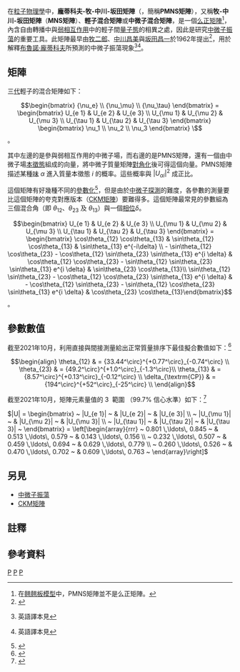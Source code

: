{{NoteTA|G1=物理学}}
{{味量子數}}
在[[粒子物理學|粒子物理學]]中，'''龐蒂科夫-牧-中川-坂田矩陣'''（{{lang-en|'''Pontecorvo-Maki-Nakagawa-Sakata Matrix'''}}，簡稱'''PMNS矩陣'''），又稱'''牧-中川-坂田矩陣'''（'''MNS矩陣'''）、'''輕子混合矩陣'''或'''中微子混合矩陣'''，是一個[[么正矩陣|么正矩陣]]<ref group="註">在[[翹翹板機制|翹翹板模型]]中，PMNS矩陣並不是么正矩陣。</ref>，內含自由轉播中與[[弱相互作用|弱相互作用]]中的輕子間[[量子態|量子態]]的相異之處，因此是研究[[中微子振蕩|中微子振蕩]]的重要工具。此矩陣最早由[[牧二郎|牧二郎]]、[[中川昌美|中川昌美]]與[[坂田昌一|坂田昌一]]於1962年提出<ref>
{{cite journal
 |author=Z. Maki, M. Nakagawa, and S. Sakata
 |journal=Progress of Theoretical Physics
 |volume=28 |page=870
 |year=1962
 |doi=10.1143/PTP.28.870
 |title=Remarks on the Unified Model of Elementary Particles  
|bibcode = 1962PThPh..28..870M }}</ref>，用於解釋[[布魯諾·龐蒂科夫|布魯諾·龐蒂科夫]]所預測的中微子振蕩現象<ref>
{{cite journal
 |author=B. Pontecorvo
 |title=Mesonium and anti-mesonium
 |journal=Zh. Eksp. Teor. Fiz.
 |volume=33
 |pages=549–551
 |year=1957
 |doi=
}} 英語譯本見{{cite journal
 |journal=Sov. Phys. JETP
 |volume=6
 |pages=429
 |year=1957
 |doi=
}}</ref><ref>
{{cite journal
 |author=B. Pontecorvo
 |title=Neutrino Experiments and the Problem of Conservation of Leptonic Charge
 |journal=Zh. Eksp. Teor. Fiz.
 |volume=53 |page=1717
 |year=1967
 |doi=
}} 英語譯本見{{cite journal
 |journal=Sov. Phys. JETP
 |volume=26
 |page=984
 |year=1968
 |doi=
|bibcode = 1968JETP...26..984P }}</ref>。

==矩陣==
三[[代_(粒子物理學)|代]]輕子的混合矩陣如下：
:<math>\begin{bmatrix} {\nu_e} \\ {\nu_\mu} \\ {\nu_\tau} \end{bmatrix} 
= \begin{bmatrix} U_{e 1} & U_{e 2} & U_{e 3} \\ U_{\mu 1} & U_{\mu 2} & U_{\mu 3} \\ U_{\tau 1} & U_{\tau 2} & U_{\tau 3} \end{bmatrix} \begin{bmatrix} \nu_1 \\ \nu_2 \\ \nu_3 \end{bmatrix} \ </math>。

其中左邊的是參與弱相互作用的中微子場，而右邊的是PMNS矩陣，還有一個由中微子場[[本徵態|本徵態]]組成的向量，將中微子質量矩陣[[對角化|對角化]]後可得這個向量。PMNS矩陣描述某種[[味_(粒子物理學)|味]] <math> \alpha </math> 進入質量本徵態 <math> i </math> 的概率。這些概率與 <math>| U_{\alpha i} |^2 </math> 成正比。

這個矩陣有好幾種不同的[[參數化|參數化]]<ref>
{{cite journal
 |author=J.W.F. Valle
 |year=2006
 |title=Neutrino physics overview
 |journal=Journal of Physics: Conference Series
 |volume=53 |pages=473
 |doi=10.1088/1742-6596/53/1/031
 |arxiv=hep-ph/0608101
}}</ref>，但是由於[[中微子探測器|中微子探測]]的難度，各參數的測量要比這個矩陣的夸克對應版本（[[CKM矩陣|CKM矩陣]]）要難得多。這個矩陣最常見的參數組為三個混合角（即 <math> \theta_{12} </math>、<math> \theta_{23} </math> 及 <math> \theta_{13}</math>）與一個[[相位|相位]]<math> \delta </math>。
:<math>\begin{bmatrix} U_{e 1} & U_{e 2} & U_{e 3} \\ U_{\mu 1} & U_{\mu 2} & U_{\mu 3} \\ U_{\tau 1} & U_{\tau 2} & U_{\tau 3} \end{bmatrix}
= \begin{bmatrix}
\cos\theta_{12} \cos\theta_{13} & \sin\theta_{12} \cos\theta_{13} & \sin\theta_{13} e^{-i\delta} \\
- \sin\theta_{12} \cos\theta_{23} - \cos\theta_{12} \sin\theta_{23} \sin\theta_{13} e^{i \delta} & \cos\theta_{12} \cos\theta_{23} - \sin\theta_{12} \sin\theta_{23} \sin\theta_{13} e^{i \delta} & \sin\theta_{23} \cos\theta_{13}\\
\sin\theta_{12} \sin\theta_{23} - \cos\theta_{12} \cos\theta_{23} \sin\theta_{13} e^{i \delta} & - \cos\theta_{12} \sin\theta_{23} - \sin\theta_{12} \cos\theta_{23} \sin\theta_{13} e^{i \delta} & \cos\theta_{23} \cos\theta_{13}\end{bmatrix} </math>。

==參數數值==
截至2021年10月，{{cite web |url=http://www.nu-fit.org/ |title=NuFIT.org}}利用直接與間接測量給出正常質量排序下最佳擬合數值如下：<ref>{{cite web |first1=Ivan |last1=Esteban |first2=Concha |last2=Gonzalez Garcia |first3=Michele |last3=Maltoni |first4=Thomas |last4=Schwetz |first5=Zhou|last5=Albert |edition=NuFIT 5.1 |website=NuFIT.org |url=http://www.nu-fit.org/?q=node/228 |series=Three-neutrino fit |title=Parameter ranges |date=October 2021 |access-date=2022-02-19 |df=dmy-all}}</ref>

:<math>
\begin{align}
\theta_{12} & =  {33.44^\circ}^{+0.77^\circ}_{-0.74^\circ} \\
\theta_{23} & =  {49.2^\circ}^{+1.0^\circ}_{-1.3^\circ}\\
\theta_{13} & =  {8.57^\circ}^{+0.13^\circ}_{-0.12^\circ}  \\
\delta_{\textrm{CP}} & = {194^\circ}^{+52^\circ}_{-25^\circ} \\
\end{align}
</math>

截至2021年10月，矩陣元素量值的 3 {{mvar|σ}} 範圍 （99.7% 信心水準）如下：<ref>
{{cite web
 |first1=Ivan    |last1=Esteban       |first2=Concha  |last2=Gonzalez Garcia
 |first3=Michele |last3=Maltoni       |first4=Thomas  |last4=Schwetz
 |first5=Zhou    |last5=Albert
 |title=Leptonic mixing matrix
 |date=October 2021
 |series=Three-neutrino fit
 |edition=NuFIT 5.1
 |website=NuFIT.org
 |url=http://www.nu-fit.org/?q=node/238
 |access-date=2022-02-19 |df=dmy-all
}}
</ref>


<math>
|U| = \begin{bmatrix}
  ~ |U_{e 1}|    ~ & |U_{e 2}|    ~ & |U_{e 3}|    \\
  ~ |U_{\mu 1}|  ~ & |U_{\mu 2}|  ~ & |U_{\mu 3}|  \\
  ~ |U_{\tau 1}| ~ & |U_{\tau 2}| ~ & |U_{\tau 3}|  ~ 
\end{bmatrix} = \left[\begin{array}{rrr}
   ~ 0.801 \,\ldots\, 0.845 ~ &  0.513 \,\ldots\, 0.579 ~ &  0.143 \,\ldots\, 0.156 \\
   ~ 0.232 \,\ldots\, 0.507 ~ &  0.459 \,\ldots\, 0.694 ~ &  0.629 \,\ldots\, 0.779 \\
   ~ 0.260 \,\ldots\, 0.526 ~ &  0.470 \,\ldots\, 0.702 ~ &  0.609 \,\ldots\, 0.763  ~ 
\end{array}\right]
</math>

<!-- ———————————————— preserved 2011 values ———————————————— 
作為這項研究的一個起步點，以下是一份近期講義中<ref>{{Cite web |url=http://www.hep.phy.cam.ac.uk/~thomson/partIIIparticles/handouts/Handout11_2010.pdf |title=存档副本 |access-date=2011-12-11 |archive-date=2021-03-22 |archive-url=https://web.archive.org/web/20210322144112/https://www.hep.phy.cam.ac.uk/~thomson/partIIIparticles/handouts/Handout11_2010.pdf |dead-url=no }}</ref>引述的矩陣參數約化值
（當中假設 <math> \theta_{13} = 0</math>，因此矩陣中無[[虛數|虛數]]項。
這樣的假設在2011年以前與實驗結果並無衝突，然而[[T2K_實驗|T2K]]、[[Double_Chooz|Double Chooz]]以及[[大亞灣核反應爐微中子實驗|大亞灣]]等實驗結果都指出 <math> \theta_{13} \neq 0</math>
，其值約為 4.4 度。<ref>{{cite arxiv|author=Daya Bay Collaboration|eprint=1203.1669|title=Observation of electron-antineutrino disappearance at Daya Bay|date=8 March 2012}}</ref>
）：
:<math>
\begin{bmatrix} U_{e 1} & U_{e 2} & U_{e 3} \\ U_{\mu 1} & U_{\mu 2} & U_{\mu 3} \\ U_{\tau 1} & U_{\tau 2} & U_{\tau 3} \end{bmatrix}
= \begin{bmatrix}
\cos\theta_{12} \cos\theta_{13} & \sin\theta_{12} & 0 \\
- \sin\theta_{12} \cos\theta_{23} & \cos\theta_{12} \cos\theta_{23} & \sin\theta_{23}\\
\sin\theta_{12} \sin\theta_{23}  & - \cos\theta_{12} \sin\theta_{23} & \cos\theta_{23}
\end{bmatrix} = \begin{bmatrix} 0.85 & 0.53 & 0 \\ -0.37 & 0.60 & 0.71 \\ 0.37 & -0.60 & 0.71 \end{bmatrix} \ </math>。

 ———————————————— end old 2014 values ————————————————  -->

==另見==
*[[中微子振蕩|中微子振蕩]]
*[[CKM矩陣|CKM矩陣]]

==註釋==
<references group="註"/>

==參考資料==
{{Reflist}}

[[Category:中微子|P]]
[[Category:輕子|P]]
[[Category:標準模型|P]]